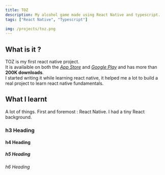 ```yaml
---
title: TOZ
description: My alcohol game made using React Native and typescript.
tags: ["React Native", "Typescript"]

img: /projects/toz.png
---
```


## What is it ?

TOZ is my first react native project.<br />
It is availaible on both the _[App Store](https://apps.apple.com/fr/app/toz-jeux-dalcool-en-soir%C3%A9e/id1476978964#?platform=iphone)_ and _[Google Play](https://play.google.com/store/apps/details?id=com.blincio.toz&hl=fr&gl=US)_ and has more than **200K downloads**.<br />
I started writing it while learning react native, it helped me a lot to build a real project to learn react native fundamentals.

## What I learnt

A lot of things.
First and foremost : React Native. I had a tiny React background.

### h3 Heading

#### h4 Heading

##### h5 Heading

###### h6 Heading
